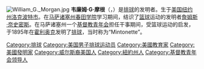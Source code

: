 [[File:William_G._Morgan.jpg|thumb]]
'''韦廉姆·G·摩根'''（{{lang-en|'''William G. Morgan'''}}，{{bd|1870年|1月23日|1942年|12月27日|catIdx=Morgan}}）是[[排球|排球]]的发明者。生于[[美国|美国]][[纽约州|纽约州]][[洛克波特市_(纽约州)|洛克波特市]]。在[[马萨诸塞州|马萨诸塞州]][[春田学院|春田学院]]学习期间，结识了[[篮球|篮球]]运动的发明者[[詹姆斯·奈史密斯|詹姆斯·奈史密斯]]。在马萨诸塞州一个[[基督教青年会|基督教青年会]]担任干事期间，受篮球运动的启发，于1895年在[[霍利奥克_(马萨诸塞州)|霍利奥克]]发明了[[排球|排球]]，当时称为“Mintonette”。

{{DEFAULTSORT:Morgan, William G.}}
[[Category:排球|Category:排球]]
[[Category:美国男子排球运动员|Category:美国男子排球运动员]]
[[Category:美國教育家|Category:美國教育家]]
[[Category:美國發明家|Category:美國發明家]]
[[Category:威尔斯裔美国人|Category:威尔斯裔美国人]]
[[Category:紐約州人|Category:紐約州人]]
[[Category:基督教青年会领导人|Category:基督教青年会领导人]]